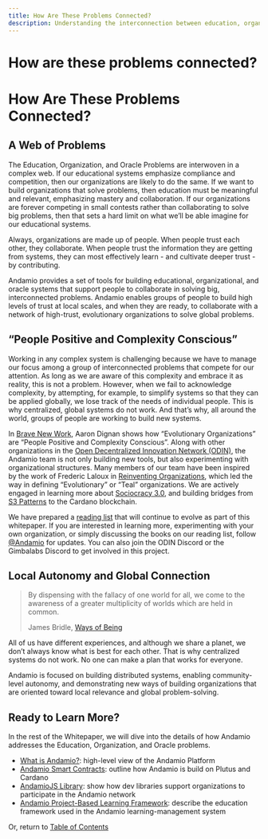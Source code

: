```yaml
---
title: How Are These Problems Connected?
description: Understanding the interconnection between education, organization, and oracle problems
---
```


# How are these problems connected?

# How Are These Problems Connected?

## A Web of Problems

The Education, Organization, and Oracle Problems are interwoven in a complex web. If our educational systems emphasize compliance and competition, then our organizations are likely to do the same. If we want to build organizations that solve problems, then education must be meaningful and relevant, emphasizing mastery and collaboration. If our organizations are forever competing in small contests rather than collaborating to solve big problems, then that sets a hard limit on what we’ll be able imagine for our educational systems.

Always, organizations are made up of people. When people trust each other, they collaborate. When people trust the information they are getting from systems, they can most effectively learn - and cultivate deeper trust - by contributing.

Andamio provides a set of tools for building educational, organizational, and oracle systems that support people to collaborate in solving big, interconnected problems. Andamio enables groups of people to build high levels of trust at local scales, and when they are ready, to collaborate with a network of high-trust, evolutionary organizations to solve global problems.

## “People Positive and Complexity Conscious”

Working in any complex system is challenging because we have to manage our focus among a group of interconnected problems that compete for our attention. As long as we are aware of this complexity and embrace it as reality, this is not a problem. However, when we fail to acknowledge complexity, by attempting, for example, to simplify systems so that they can be applied globally, we lose track of the needs of individual people. This is why centralized, global systems do not work. And that’s why, all around the world, groups of people are working to build new systems.

In [Brave New Work](https://www.bravenewwork.com/), Aaron Dignan shows how “Evolutionary Organizations” are “People Positive and Complexity Conscious”. Along with other organizations in the [Open Decentralized Innovation Network (ODIN)](https://linkr.ee/odininitiative), the Andamio team is not only building new tools, but also experimenting with organizational structures. Many members of our team have been inspired by the work of Frederic Laloux in [Reinventing Organizations](https://www.reinventingorganizations.com/), which led the way in defining “Evolutionary” or “Teal” organizations. We are actively engaged in learning more about [Sociocracy 3.0](https://sociocracy30.org/), and building bridges from [S3 Patterns](https://patterns.sociocracy30.org/patterns.html) to the Cardano blockchain.

We have prepared a [reading list](/WcuJ7OIYQPONEq4V5tYVYg) that will continue to evolve as part of this whitepaper. If you are interested in learning more, experimenting with your own organization, or simply discussing the books on our reading list, follow [@Andamio](https://twitter.com/AndamioPlatform) for updates. You can also join the ODIN Discord or the Gimbalabs Discord to get involved in this project.

## Local Autonomy and Global Connection

> By dispensing with the fallacy of one world for all, we come to the awareness of a greater multiplicity of worlds which are held in common.
> 
> 
> James Bridle, [Ways of Being](https://jamesbridle.com/books/ways-of-being)
> 

All of us have different experiences, and although we share a planet, we don’t always know what is best for each other. That is why centralized systems do not work. No one can make a plan that works for everyone.

Andamio is focused on building distributed systems, enabling community-level autonomy, and demonstrating new ways of building organizations that are oriented toward local relevance and global problem-solving.

## Ready to Learn More?

In the rest of the Whitepaper, we will dive into the details of how Andamio addresses the Education, Organization, and Oracle problems.

- [What is Andamio?](What%20is%20Andamio%207a07be2ded634951b0ef7c05986e0737.md): high-level view of the Andamio Platform
- [Andamio Smart Contracts](Andamio%20Smart%20Contracts%20e73ec0ecd504477aaf18f53ff71d510b.md): outline how Andamio is build on Plutus and Cardano
- [AndamioJS Library](AndamioJS%20Library%20eba342d7985945fb9dc57a0f6a34fb8c.md): show how dev libraries support organizations to participate in the Andamio network
- [Andamio Project-Based Learning Framework](Andamio%20PBL%20Framework%20371023f61daf45d68f4630ca1c5e85c5.md): describe the education framework used in the Andamio learning-management system

Or, return to [Table of Contents](../Andamio%20Whitepaper%20c39ff303c99841079a02e43dddc6815f.md)